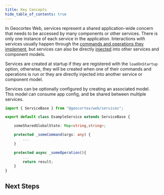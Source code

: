 ```yaml
---
title: Key Concepts
hide_table_of_contents: true
---
```



In Geocortex Web, services represent a shared application-wide concern that needs to be accessed by many components or other services. There is only one instance of each service in the application. Interactions with services usually happen through the [commands and operations they implement](usecases-implement-command-operation.mdx#implement-the-custom-command-and-operation), but services can also be directly [injected](sdk-service-injection.mdx) into other services and component models.

<!-- TODO-API: Add a link out to the services API
:::tip
Geocortex Web has many [built-in services](api-services.mdx).
:::
-->

Services are created at startup if they are registered with the `loadOnStartup` option, otherwise, they will be created when one of their commands and operations is run or they are directly injected into another service or component model.

Services can be optionally configured by creating an associated model. This model can consume app config, and be shared between multiple services.

```ts
import { ServiceBase } from "@geocortex/web/services";

export default class ExampleService extends ServiceBase {

    someSharedGlobalState: Map<string,string>;

    protected _someCommand(args: any) {
        ...
    }

    protected async _someOperation(){
        ...
        return result;
    }
}
```

## Next Steps

<UseCaseContainer>
    <UseCaseCard
        title="Create a Service"
        description="Learn how to create a basic service"
        link="sdk-create-service"
    />
    <UseCaseCard
        title="Check out the Service Reference"
        description="Take a deep dive into services in the Geocortex Web SDK"
        link="sdk-service-reference"
    />
</UseCaseContainer>
